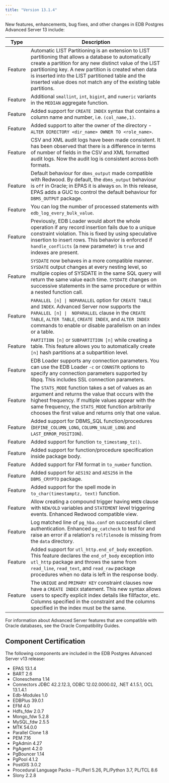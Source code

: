 ```yaml
---
title: "Version 13.1.4"
---
```






New features, enhancements, bug fixes, and other changes in EDB Postgres Advanced Server 13 include:

| Type        | Description      | 
| ----------- | ---------------- | 
| Feature     | Automatic LIST Partitioning is an extension to LIST partitioning that allows a database to automatically create a partition for any new distinct value of the LIST partitioning key. A new partition is created when data is inserted into the LIST partitioned table and the inserted value does not match any of the existing table partitions. |
| Feature     | Additional `smallint`, `int`, `bigint`, and `numeric` variants in the `MEDIAN` aggregate function. |
| Feature     | Added support for `CREATE INDEX` syntax that contains a column name and number, i.e. `(col_name,1)`. |
| Feature     | Added support to alter the owner of the directory - `ALTER DIRECTORY <dir_name> OWNER TO <role_name>`. |
| Feature     | CSV and XML audit logs have been made consistent. It has been observed that there is a difference in terms of number of fields in the CSV and XML formatted audit logs. Now the audit log is consistent across both formats. |
| Feature     | Default behaviour for `dbms_output` made compatible with Redwood. By default, the `dbms_output` behaviour is `off` in Oracle; in EPAS it is always `on`. In this release, EPAS adds a GUC to control the default behaviour for `DBMS_OUTPUT` package. |
| Feature     | You can log the number of processed statements with `edb_log_every_bulk_value`. |             | Currently, during bulk execution EPAS did not identify the number of rows processed when `edb_log_every_bulk_value` was `off`. This feature allows EPAS to log it both in the audit log file and server log file. This will help you analyze the logs for such cases. |
| Feature     | Previously, EDB Loader would abort the whole operation if any record insertion fails due to a unique constraint violation. This is fixed by using speculative insertion to insert rows. This behavior is enforced if `handle_conflicts` (a new parameter) is `true` and indexes are present. |
| Feature     | `SYSDATE` now behaves in a more compatible manner. `SYSDATE` output changes at every nesting level, so multiple copies of SYSDATE in the same SQL query will return the same value each time. `SYSDATE` changes on successive statements in the same procedure or within a nested function call. |
| Feature     | `PARALLEL [n] \| NOPARALLEL` option for `CREATE TABLE` and `INDEX`. Advanced Server now supports the `PARALLEL [n] \|  NOPARALLEL` clause in the `CREATE TABLE`, `ALTER TABLE`, `CREATE INDEX`, and `ALTER INDEX` commands to enable or disable parallelism on an index or a table. |
| Feature     | `PARTITION [n]` or `SUBPARTITION [n]` while creating a table. This feature allows you to automatically create `[n]` hash partitions at a subpartition level. |
| Feature     | EDB Loader supports any connection parameters. You can use the EDB Loader `-c` or `CONNSTR` options to specify any connection parameters supported by libpq. This includes SSL connection parameters. |
| Feature     | The `STATS_MODE` function takes a set of values as an argument and returns the value that occurs with the highest frequency. If multiple values appear with the same frequency, the `STATS_MODE` function arbitrarily chooses the first value and returns only that one value. |
| Feature     | Added support for DBMS_SQL function/procedures (`DEFINE_COLUMN_LONG`, `COLUMN_VALUE_LONG` and `LAST_ERROR_POSITION`). |
| Feature     | Added support for function `to_timestamp_tz()`. |
| Feature     | Added support for function/procedure specification inside package body. |
| Feature     | Added support for FM format in `to_number` function. |
| Feature     | Added support for `AES192` and `AES256` in the `DBMS_CRYPTO` package. |
| Feature     | Added support for the spell mode in `to_char(timestamptz, text)` function. |
| Feature     | Allow creating a compound trigger having `WHEN` clause with `NEW/OLD` variables and `STATEMENT` level triggering events. Enhanced Redwood compatible view. |
| Feature     | Log matched line of `pg_hba.conf` on successful client authentication. Enhanced `pg_catcheck` to test for and raise an error if a relation's `relfilenode` is missing from the `data` directory. |
| Feature     | Added support for `utl_http.end_of_body` exception. This feature declares the `end_of_body` exception into `utl_http` package and throws the same from `read_line`, `read_text`, and `read_raw` package procedures when no data is left in the response body. |
| Feature     | The `UNIQUE` and `PRIMARY KEY` constraint clauses now have a `CREATE INDEX` statement. This new syntax allows users to specify explicit index details like fillfactor, etc. Columns specified in the constraint and the columns specified in the index must be the same. |

For information about Advanced Server features that are compatible with Oracle databases, see the Oracle Compatibility Guides.

## Component Certification

The following components are included in the EDB Postgres Advanced Server v13 release:

-   EPAS 13.1.4
-   BART 2.6
-   Cloneschema 1.14
-   Connectors JDBC 42.2.12.3, ODBC 12.02.0000.02, .NET 4.1.5.1, OCL 13.1.4.1
-   Edb-Modules 1.0
-   EDBPlus 39.0.1
-   EFM 4.0
-   Hdfs_fdw 2.0.7
-   Mongo_fdw 5.2.8
-   MySQL_fdw 2.5.5
-   MTK 54.0.0
-   Parallel Clone 1.8
-   PEM 7.16
-   PgAdmin 4.27
-   PgAgent 4.2.0
-   PgBouncer 1.14
-   PgPool 4.1.2
-   PostGIS 3.0.2
-   Procedural Language Packs – PL/Perl 5.26, PL/Python 3.7, PL/TCL 8.6
-   Slony 2.2.8






